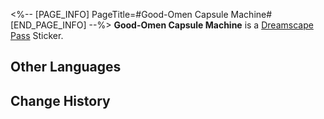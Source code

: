 <%-- [PAGE_INFO]
PageTitle=#Good-Omen Capsule Machine#
[END_PAGE_INFO] --%>
{{Stub|Location information}}
{{Item Infobox
|id          = 223206
|image       = Dreamscape Pass Sticker Good-Omen Capsule Machine.png
|type        = Dreamscape Pass Sticker
|type2       = Amusing Ourselves to Death Stickers
|invCategory = 
|rarity      = 4
|effect      = 
|description = Digital stickers that can be used to decorate the pages of the Dreamtour Handbook. They come in many different styles.
|source1     = [[Unlocked by Default]]
}}
{{Description|A unique style for some, a stylish trash for you.}}
'''Good-Omen Capsule Machine''' is a [[Dreamscape Pass]] Sticker.

==Other Languages==
{{Other Languages
|en   = Good-Omen Capsule Machine
|zhs  = 好兆头扭蛋
|zht  = 好兆頭扭蛋
|ja   = 吉兆ガチャ
|ko   = 좋은 징조 뽑기
|es   = Máquina de bolas de buenos presagios
|fr   = Distributeur de capsules de la chance
|ru   = Гачапон хороших предзнаменований
|th   = กาชาดวงดี
|vi   = Quay Trứng May Mắn
|de   = Gutes-Omen-Kapseln
|id   = Mesin Kapsul Keberuntungan
|pt   = Máquina de Cápsulas de Boa Sorte
}}

==Change History==
{{Change History|2.0}}